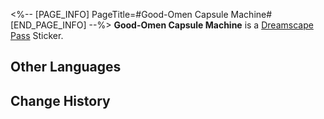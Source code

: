 <%-- [PAGE_INFO]
PageTitle=#Good-Omen Capsule Machine#
[END_PAGE_INFO] --%>
{{Stub|Location information}}
{{Item Infobox
|id          = 223206
|image       = Dreamscape Pass Sticker Good-Omen Capsule Machine.png
|type        = Dreamscape Pass Sticker
|type2       = Amusing Ourselves to Death Stickers
|invCategory = 
|rarity      = 4
|effect      = 
|description = Digital stickers that can be used to decorate the pages of the Dreamtour Handbook. They come in many different styles.
|source1     = [[Unlocked by Default]]
}}
{{Description|A unique style for some, a stylish trash for you.}}
'''Good-Omen Capsule Machine''' is a [[Dreamscape Pass]] Sticker.

==Other Languages==
{{Other Languages
|en   = Good-Omen Capsule Machine
|zhs  = 好兆头扭蛋
|zht  = 好兆頭扭蛋
|ja   = 吉兆ガチャ
|ko   = 좋은 징조 뽑기
|es   = Máquina de bolas de buenos presagios
|fr   = Distributeur de capsules de la chance
|ru   = Гачапон хороших предзнаменований
|th   = กาชาดวงดี
|vi   = Quay Trứng May Mắn
|de   = Gutes-Omen-Kapseln
|id   = Mesin Kapsul Keberuntungan
|pt   = Máquina de Cápsulas de Boa Sorte
}}

==Change History==
{{Change History|2.0}}